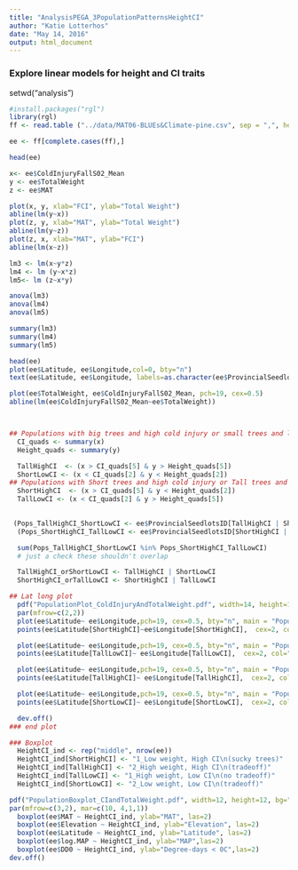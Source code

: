 ```yaml
---
title: "AnalysisPEGA_3PopulationPatternsHeightCI"
author: "Katie Lotterhos"
date: "May 14, 2016"
output: html_document
---
```


### Explore linear models for height and CI traits
setwd("analysis")
```r
#install.packages("rgl")
library(rgl)
ff <- read.table ("../data/MAT06-BLUEs&Climate-pine.csv", sep = ",", header = T)

ee <- ff[complete.cases(ff),]

head(ee)

x<- ee$ColdInjuryFallS02_Mean
y <- ee$TotalWeight
z <- ee$MAT

plot(x, y, xlab="FCI", ylab="Total Weight")
abline(lm(y~x))
plot(z, y, xlab="MAT", ylab="Total Weight")
abline(lm(y~z))
plot(z, x, xlab="MAT", ylab="FCI")
abline(lm(x~z))  

lm3 <- lm(x~y*z)
lm4 <- lm (y~x*z)
lm5<- lm (z~x*y)

anova(lm3)
anova(lm4)
anova(lm5)

summary(lm3)
summary(lm4)
summary(lm5)

head(ee)
plot(ee$Latitude, ee$Longitude,col=0, bty="n")
text(ee$Latitude, ee$Longitude, labels=as.character(ee$ProvincialSeedlotsID), cex=0.5)

plot(ee$TotalWeight, ee$ColdInjuryFallS02_Mean, pch=19, cex=0.5)
abline(lm(ee$ColdInjuryFallS02_Mean~ee$TotalWeight))



## Populations with big trees and high cold injury or small trees and low CI
  CI_quads <- summary(x)
  Height_quads <- summary(y)

  TallHighCI  <- (x > CI_quads[5] & y > Height_quads[5]) 
  ShortLowCI <- (x < CI_quads[2] & y < Height_quads[2])
## Populations with Short trees and high cold injury or Tall trees and low CI
  ShortHighCI  <- (x > CI_quads[5] & y < Height_quads[2]) 
  TallLowCI <- (x < CI_quads[2] & y > Height_quads[5])
        

 (Pops_TallHighCI_ShortLowCI <- ee$ProvincialSeedlotsID[TallHighCI | ShortLowCI])
  (Pops_ShortHighCI_TallLowCI <- ee$ProvincialSeedlotsID[ShortHighCI | TallLowCI])

  sum(Pops_TallHighCI_ShortLowCI %in% Pops_ShortHighCI_TallLowCI)
  # just a check these shouldn't overlap

  TallHighCI_orShortLowCI <- TallHighCI | ShortLowCI
  ShortHighCI_orTallLowCI <- ShortHighCI | TallLowCI

## Lat long plot
  pdf("PopulationPlot_ColdInjuryAndTotalWeight.pdf", width=14, height=14, bg="white")
  par(mfrow=c(2,2))
  plot(ee$Latitude~ ee$Longitude,pch=19, cex=0.5, bty="n", main = "Populations with low total weight\nand high cold injury\n(sucky trees drive genome-wide pattern)")
  points(ee$Latitude[ShortHighCI]~ee$Longitude[ShortHighCI],  cex=2, col="blue", pch=24, bg="magenta")

  plot(ee$Latitude~ ee$Longitude,pch=19, cex=0.5, bty="n", main = "Populations with high total weight\nand low cold injury\n(no trade-off, drive genome-wide pattern)")
  points(ee$Latitude[TallLowCI]~ ee$Longitude[TallLowCI],  cex=2, col="blue", pch=24, bg="magenta")

  plot(ee$Latitude~ ee$Longitude,pch=19, cex=0.5, bty="n", main = "Populations with high total weight\nand high cold injury\n(shapes trade-off)")
  points(ee$Latitude[TallHighCI]~ ee$Longitude[TallHighCI],  cex=2, col="blue", pch=24, bg="magenta")

  plot(ee$Latitude~ ee$Longitude,pch=19, cex=0.5, bty="n", main = "Populations with low total weight\nand low cold injury \n(shapes trade-off)")
  points(ee$Latitude[ShortLowCI]~ ee$Longitude[ShortLowCI],  cex=2, col="blue", pch=24, bg="magenta")

  dev.off()
### end plot

### Boxplot
  HeightCI_ind <- rep("middle", nrow(ee))
  HeightCI_ind[ShortHighCI] <- "1_Low weight, High CI\n(sucky trees)"
  HeightCI_ind[TallHighCI] <- "2_High weight, High CI\n(tradeoff)"
  HeightCI_ind[TallLowCI] <- "1_High weight, Low CI\n(no tradeoff)"  
  HeightCI_ind[ShortLowCI] <- "2_Low weight, Low CI\n(tradeoff)"

pdf("PopulationBoxplot_CIandTotalWeight.pdf", width=12, height=12, bg="white")
par(mfrow=c(3,2), mar=c(10, 4,1,1))
  boxplot(ee$MAT ~ HeightCI_ind, ylab="MAT", las=2)
  boxplot(ee$Elevation ~ HeightCI_ind, ylab="Elevation", las=2)
  boxplot(ee$Latitude ~ HeightCI_ind, ylab="Latitude", las=2)
  boxplot(ee$log.MAP ~ HeightCI_ind, ylab="MAP",las=2)
  boxplot(ee$DD0 ~ HeightCI_ind, ylab="Degree-days < 0C",las=2)
dev.off()
 ```

